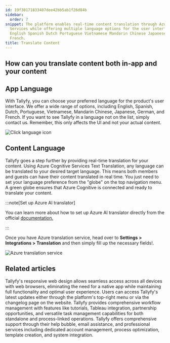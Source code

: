 ```yaml
---
id: 19f30171833407dee42bb5ab1f26d84b
sidebar:
  order: 7
snippet: The platform enables real-time content translation through Azure Cognitive
  Services while offering multiple language options for the user interface including
  English Spanish Dutch Portuguese Vietnamese Mandarin Chinese Japanese German and
  French.
title: Translate Content
---
```


## How can you translate content both in-app and your content

## App Language

With Tallyfy, you can choose your preferred language for the product's user interface. We offer a wide range of options, including English, Spanish, Dutch, Portuguese, Vietnamese, Mandarin Chinese, Japanese, German, and French. If you want to see Tallyfy in a language not on the list, simply contact us. Remember, this only affects the UI and not your actual content.

![Click language icon](https://screenshots.tallyfy.com/tallyfy%2Fpro%2Fdesktop-light-change-language.png)

## Content Language

Tallyfy goes a step further by providing real-time translation for your content. Using Azure Cognitive Services Text Translation, any language can be translated to your desired target language. This means both members and guests can have their content translated in real time. You just need to set your language preference from the "globe" on the top navigation menu. A green globe ensures that Azure Cognitive is connected and ready to translate your content.

:::note[Set up Azure AI translator]

You can learn more about how to set up Azure AI translator directly from the official [documentation.](https://learn.microsoft.com/en-us/azure/ai-services/Translator/quickstart-text-rest-api?tabs=csharp)

:::

Once you have Azure translation service, head over to **Settings > Integrations > Translation** and then simply fill up the necessary fields!.

![Azure translation service](https://screenshots.tallyfy.com/tallyfy%2Fpro%2Fdesktop-light-translate-service.png)


## Related articles
<CardGrid>
<LinkTitleCard header="<b>Miscellaneous > Tallyfy on mobile devices</b>" href="/products/pro/miscellaneous/does-tallyfy-work-on-all-devices/" > Tallyfy's responsive web design allows seamless access across all devices with web browsers, eliminating the need for a native app while maintaining full functionality and optimal user experience. </LinkTitleCard>
<LinkTitleCard header="<b>Miscellaneous > Stay updated with Tallyfy's latest features</b>" href="/products/pro/miscellaneous/how-can-i-stay-updated-with-tallyfys-latest-features/" > Users can access Tallyfy's latest updates either through the platform's top-right menu or via the changelog page on the website. </LinkTitleCard>
<LinkTitleCard header="<b>Tutorials > Key Features</b>" href="/products/pro/tutorials/features/" > Tallyfy provides comprehensive workflow management with features like tutorials, Tableau integration, partnership opportunities, and versatile task management capabilities for both standalone and process-linked operations. </LinkTitleCard>
<LinkTitleCard header="<b>Support > Contact Tallyfy support or engage in professional services</b>" href="/products/pro/miscellaneous/support/how-can-i-contact-tallyfys-support-team/" > Tallyfy offers comprehensive support through their help bubble, email assistance, and professional services including dedicated account management, process optimization, template creation, and system integration. </LinkTitleCard>
</CardGrid>